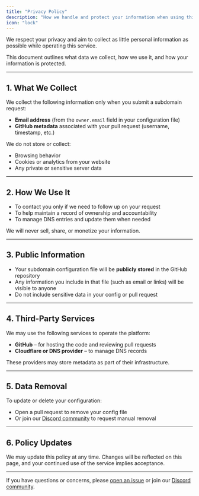 ```yaml
---
title: "Privacy Policy"
description: "How we handle and protect your information when using this service."
icon: "lock"
---
```



We respect your privacy and aim to collect as little personal information as possible while operating this service.

This document outlines what data we collect, how we use it, and how your information is protected.

---

## 1. What We Collect

We collect the following information only when you submit a subdomain request:

- **Email address** (from the `owner.email` field in your configuration file)
- **GitHub metadata** associated with your pull request (username, timestamp, etc.)

We do not store or collect:

- Browsing behavior
- Cookies or analytics from your website
- Any private or sensitive server data

---

## 2. How We Use It

- To contact you only if we need to follow up on your request
- To help maintain a record of ownership and accountability
- To manage DNS entries and update them when needed

We will never sell, share, or monetize your information.

---

## 3. Public Information

- Your subdomain configuration file will be **publicly stored** in the GitHub repository
- Any information you include in that file (such as email or links) will be visible to anyone
- Do not include sensitive data in your config or pull request

---

## 4. Third-Party Services

We may use the following services to operate the platform:

- **GitHub** – for hosting the code and reviewing pull requests
- **Cloudflare or DNS provider** – to manage DNS records

These providers may store metadata as part of their infrastructure.

---

## 5. Data Removal

To update or delete your configuration:

- Open a pull request to remove your config file
- Or join our [Discord community](https://discord.gg/jtVHRF9CdK) to request manual removal

---

## 6. Policy Updates

We may update this policy at any time. Changes will be reflected on this page, and your continued use of the service implies acceptance.

---

If you have questions or concerns, please [open an issue](https://github.com/domainsproject/register/issues) or join our [Discord community](https://discord.gg/jtVHRF9CdK).

